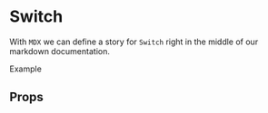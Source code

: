 
<Meta title='Switch' component={Switch} />

# Switch

With `MDX` we can define a story for `Switch` right in the middle of our
markdown documentation.

<Preview>
      <Switch>Example</Switch>
</Preview>

## Props

<Props of={Switch} />

